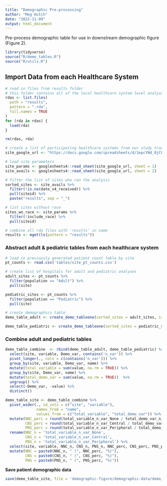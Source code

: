 ```yaml
---
title: "Demographic Pre-processing"
author: "Meg Hutch"
date: "2022-11-09"
output: html_document
---
```


Pre-process demographic table for use in downstream demographic figure (Figure 2).

```r
library(tidyverse)
source("R/demo_tables.R")
source("R/utils.R")
```

## **Import Data from each Healthcare System**

```r
# read in files from results folder 
# this folder contains all of the local healthcare system level analyses
rdas <- list.files(
  path = "results",
  pattern = ".rda",
  full.names = TRUE
)
for (rda in rdas) {
  load(rda)
}

rm(rdas, rda)

# create a list of participating healthcare systems from our study tracking spreadsheet
site_google_url <- "https://docs.google.com/spreadsheets/d/1epcYNd_0jCUMktOHf8mz5v651zy1JALD6PgzobrGWDY/edit?usp=sharing"

# load site parameters
site_params <- googlesheets4::read_sheet(site_google_url, sheet = 1)
site_avails <- googlesheets4::read_sheet(site_google_url, sheet = 2)

# filter the list of sites who ran the analysis
sorted_sites <- site_avails %>%
  filter(!is.na(date_v4_received)) %>%
  pull(siteid) %>%
  paste("results", sep = "_")

# list sites without race
sites_wo_race <- site_params %>%
  filter(!include_race) %>%
  pull(siteid)

# combine all rda files with 'results' in name
results <- mget(ls(pattern = "results"))
```

### **Abstract adult & pediatric tables from each healthcare system**

```r
# load in previously generated patient count table by site
pt_counts <- read.csv('tables/site_pt_counts.csv')

# create list of hospitals for adult and pediatric analyses
adult_sites <- pt_counts %>% 
  filter(population == "Adult") %>% 
  pull(site) 

pediatric_sites <- pt_counts %>% 
  filter(population == "Pediatric") %>% 
  pull(site) 

# create demographics table
demo_table_adult <- create_demo_tableone(sorted_sites = adult_sites, is_pediatric = FALSE)

demo_table_pediatric <- create_demo_tableone(sorted_sites = pediatric_sites, is_pediatric = TRUE)
```

### **Combine adult and pediatric tables**

```r
demo_table_combine  <- rbind(demo_table_adult, demo_table_pediatric) %>% 
  select(site, variable, Demo_var, contains('n_var')) %>% 
  pivot_longer(., cols = c(contains('n_var'))) %>% 
  group_by(site, variable, Demo_var, name) %>% 
  mutate(total_variable = sum(value, na.rm = TRUE)) %>% 
  group_by(site, Demo_var, name) %>% 
  mutate(total_demo_var = sum(value, na.rm = TRUE))  %>% 
  ungroup() %>% 
  select(-Demo_var, -value) %>% 
  distinct()

demo_table_site <- demo_table_combine %>% 
  pivot_wider(., id_cols = c("site", "variable"),  
              names_from = "name", 
              values_from = c("total_variable", "total_demo_var")) %>% 
  mutate(NNC_perc = round(total_variable_n_var_None / total_demo_var_n_var_None * 100,1),
         CNS_perc = round(total_variable_n_var_Central / total_demo_var_n_var_Central * 100,1),
         PNS_perc = round(total_variable_n_var_Peripheral / total_demo_var_n_var_Peripheral * 100,1)) %>% 
  rename(NNC_n = 'total_variable_n_var_None',
         CNS_n = 'total_variable_n_var_Central',
         PNS_n = 'total_variable_n_var_Peripheral') %>% 
  select(site, variable, NNC_n, CNS_n, PNS_n, NNC_perc, CNS_perc, PNS_perc) %>% 
  mutate(NNC = paste0(NNC_n, " (", NNC_perc, "%)"),
         CNS = paste0(CNS_n, " (", CNS_perc, "%)"),
         PNS = paste0(PNS_n, " (", PNS_perc, "%)"))
```

**Save patient demographic data**

```r
save(demo_table_site, file = 'demographic-figure/demographic-data/demo_table_site.rda')
```

